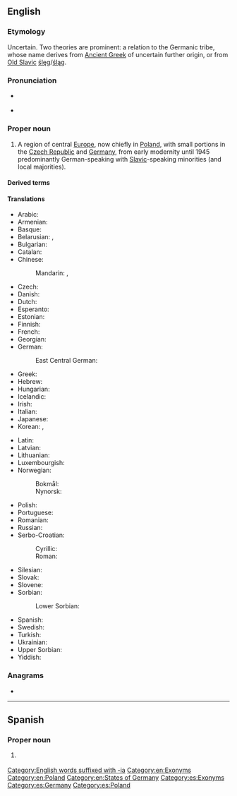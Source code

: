 {{also|silesia|Silésia}}
==English==
{{wikipedia}}

===Etymology===
Uncertain. Two theories are prominent: a relation to the Germanic {{w|Silingi}} tribe, whose name derives from [[Ancient Greek]] {{m|grc|Σιλίγγαι}} of uncertain further origin, or from [[Old Slavic]] [[ślęg]]/[[śląg]].

===Pronunciation===
* {{a|RP}} {{IPA|/saɪˈliːʃə/|lang=en}}
* {{a|US}} {{IPA|/saɪˈliʒə/|lang=en}}

===Proper noun===
{{en-proper noun}}

# A region of central [[Europe]], now chiefly in [[Poland]], with small portions in the [[Czech Republic]] and [[Germany]], from early modernity until 1945 predominantly German-speaking with [[Slavic]]-speaking minorities (and local majorities).

====Derived terms====
{{der2|en
|Silesian
|sleazy
|sleaze
|Upper Silesia}}

====Translations====
{{trans-top|region}}
* Arabic: {{t|ar|سِيلِيزْيَا|f|tr=silīzyā}}
* Armenian: {{t|hy|Սիլեզիա}}
* Basque: {{t|eu|Silesia}}
* Belarusian: {{t|be|Сіле́зія|f|sc=Cyrl}}, {{t|be|Шлёнск|m|sc=Cyrl}}
* Bulgarian: {{t|bg|Силезия|f|alt=Силезия}}
* Catalan: {{t|ca|Silèsia|f}}
* Chinese:
*: Mandarin: {{t+|cmn|西里西亞|sc=Hani}}, {{t+|cmn|西里西亚|tr=Xīlǐxīyà|sc=Hani}}
* Czech: {{t+|cs|Slezsko|n}}
* Danish: {{t|da|Schlesien}}
* Dutch: {{t+|nl|Silezië}}
* Esperanto: {{t|eo|Silezio}}
* Estonian: {{t|et|Sileesia}}
* Finnish: {{t+|fi|Sleesia}}
* French: {{t+|fr|Silésie|f}}
* Georgian: {{t|ka|სილეზია}}
* German: {{t+|de|Schlesien|n}}
*: East Central German: {{t|gmw-ecg|Schläsing|f}} {{q|Silesian}}
* Greek: {{t|el|Σιλεσία}}
* Hebrew: {{t|he|שלזיה|sc=Hebr}}
* Hungarian: {{t+|hu|Szilézia}}
* Icelandic: {{t|is|Slésía|f}}
* Irish: {{t|ga|Siléis|f|alt=an tSiléis}}
* Italian: {{t+|it|Slesia|f}}
* Japanese: {{t|ja|シレジア|tr=Shirejia|sc=Jpan}}
* Korean: {{t|ko|슐롱스크|tr=Syullongseukeu}}, {{t|ko|실레지아|tr=Sillejia}}
{{trans-mid}}
* Latin: {{t+|la|Silesia|f}}
* Latvian: {{t|lv|Silēzija|f}}
* Lithuanian: {{t|lt|Silezija|f}}
* Luxembourgish: {{t|lb|Schlesien}}
* Norwegian:
*: Bokmål: {{t|nb|Schlesien|n}}
*: Nynorsk: {{t|nn|Schlesien|n}}
* Polish: {{t+|pl|Śląsk|m}}
* Portuguese: {{t|pt|Silésia|f}}
* Romanian: {{t|ro|Silezia|f}}
* Russian: {{t+|ru|Силе́зия|f}}
* Serbo-Croatian:
*: Cyrillic: {{t|sh|Шлеска}}
*: Roman: {{t+|sh|Šleska}}
* Silesian: {{t|szl|Ślůnsk}}
* Slovak: {{t|sk|Sliezsko|n}}
* Slovene: {{t|sl|Šlesija|f}}
* Sorbian:
*: Lower Sorbian: {{t|dsb|Šlazyńska}}
* Spanish: {{t|es|Silesia|f}}
* Swedish: {{t+|sv|Schlesien}}
* Turkish: {{t|tr|Silezya}}
* Ukrainian: {{t|uk|Сілезія}}
* Upper Sorbian: {{t|hsb|Šleska}}
* Yiddish: {{t|yi|שלעסינג|n|sc=Hebr}}
{{trans-bottom}}

===Anagrams===
* {{anagrams|en|a=aeiilss|liaises}}

[[Category:English words suffixed with -ia]]
[[Category:en:Exonyms]]
[[Category:en:Poland]]
[[Category:en:States of Germany‎]]

----

==Spanish==
{{wikipedia|lang=es}}

===Proper noun===
{{es-proper noun|f}}

# {{l|en|Silesia}} {{gloss|region}}

[[Category:es:Exonyms]]
[[Category:es:Germany]]
[[Category:es:Poland]]
